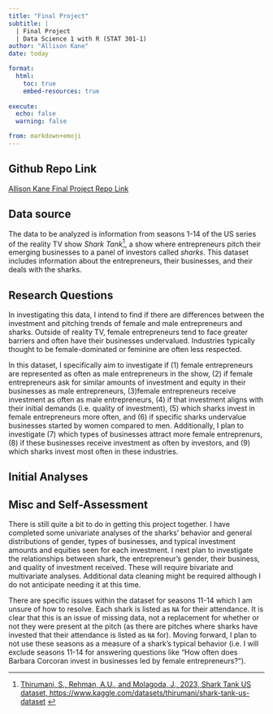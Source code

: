 ```yaml
---
title: "Final Project"
subtitle: |
  | Final Project 
  | Data Science 1 with R (STAT 301-1)
author: "Allison Kane"
date: today

format:
  html:
    toc: true
    embed-resources: true
    
execute:
  echo: false
  warning: false

from: markdown+emoji 
---
```


::: {.callout-tip icon=false}

## Github Repo Link

[Allison Kane Final Project Repo Link](https://github.com/stat301-1-2023-fall/final-project-1-akane2460.git)

:::

## Data source

The data to be analyzed is information from seasons 1-14 of the US series of the reality TV show *Shark Tank*^[ [Thirumani, S., Rehman, A.U., and Molagoda, J., 2023, Shark Tank US dataset, https://www.kaggle.com/datasets/thirumani/shark-tank-us-dataset](https://www.kaggle.com/datasets/thirumani/shark-tank-us-dataset) ], a show where entrepreneurs pitch their emerging businesses to a panel of investors called *sharks*. This dataset includes information about the entrepreneurs, their businesses, and their deals with the sharks. 

## Research Questions

In investigating this data, I intend to find if there are differences between the investment and pitching trends of female and male entrepreneurs and sharks. Outside of reality TV, female entrepreneurs tend to face greater barriers and often have their businesses undervalued. Industries typically thought to be female-dominated or feminine are often less respected. 

In this dataset, I specifically aim to investigate if (1) female entrepreneurs are represented as often as male entrepreneurs in the show, (2) if female entrepreneurs ask for similar amounts of investment and equity in their businesses as male entrepreneurs, (3)female entrepreneurs receive investment as often as male entrepreneurs, (4) if that investment aligns with their initial demands (i.e. quality of investment), (5) which sharks invest in female entrepreneurs more often, and (6) if specific sharks undervalue businesses started by women compared to men. Additionally, I plan to investigate (7) which types of businesses attract more female entreprenurs, (8) if these businesses receive investment as often by investors, and (9) which sharks invest most often in these industries. 

## Initial Analyses


## Misc and Self-Assessment

There is still quite a bit to do in getting this project together. I have completed some univariate analyses of the sharks' behavior and general distributions of gender, types of businesses, and typical investment amounts and equities seen for each investment. I next plan to investigate the relationships between shark, the entrepreneur's gender, their business, and quality of investment received. These will require bivariate and multivariate analyses. Additional data cleaning might be required although I do not anticipate needing it at this time. 

There are specific issues within the dataset for seasons 11-14 which I am unsure of how to resolve. Each shark is listed as `NA` for their attendance. It is clear that this is an issue of missing data, not a replacement for whether or not they were present at the pitch (as there are pitches where sharks have invested that their attendance is listed as `NA` for). Moving forward, I plan to not use these seasons as a measure of a shark's typical behavior (i.e. I will exclude seasons 11-14 for answering questions like "How often does Barbara Corcoran invest in businesses led by female entrepreneurs?").


